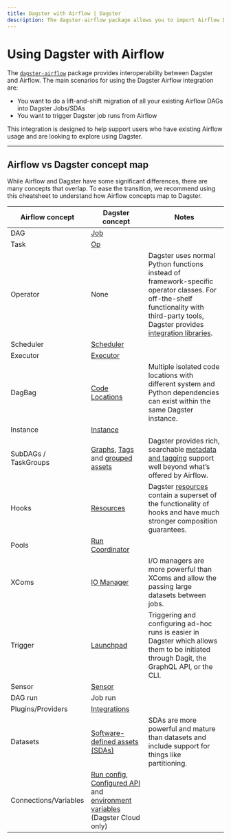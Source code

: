 ```yaml
---
title: Dagster with Airflow | Dagster
description: The dagster-airflow package allows you to import Airflow DAGs into Dagster jobs and assets, as well as trigger job runs from Airflow.
---
```


# Using Dagster with Airflow

<CodeReferenceLink filePath="examples/with_airflow" />

The [`dagster-airflow`](/\_apidocs/libraries/dagster-airflow) package provides interoperability between Dagster and Airflow. The main scenarios for using the Dagster Airflow integration are:

- You want to do a lift-and-shift migration of all your existing Airflow DAGs into Dagster Jobs/SDAs
- You want to trigger Dagster job runs from Airflow

This integration is designed to help support users who have existing Airflow usage and are looking to explore using Dagster.

---

## Airflow vs Dagster concept map

While Airflow and Dagster have some significant differences, there are many concepts that overlap. To ease the transition, we recommend using this cheatsheet to understand how Airflow concepts map to Dagster.

| Airflow concept       | Dagster concept                                                                                                                                                                                                                                                                                        | Notes                                                                                                                                                                                                 |
| --------------------- | ------------------------------------------------------------------------------------------------------------------------------------------------------------------------------------------------------------------------------------------------------------------------------------------------------ | ----------------------------------------------------------------------------------------------------------------------------------------------------------------------------------------------------- |
| DAG                   | [Job](/concepts/ops-jobs-graphs/jobs)                                                                                                                                                                                                                                                                  |                                                                                                                                                                                                       |
| Task                  | [Op](/concepts/ops-jobs-graphs/ops)                                                                                                                                                                                                                                                                    |                                                                                                                                                                                                       |
| Operator              | None                                                                                                                                                                                                                                                                                                   | Dagster uses normal Python functions instead of framework-specific operator classes. For off-the-shelf functionality with third-party tools, Dagster provides [integration libraries](/integrations). |
| Scheduler             | [Scheduler](/concepts/partitions-schedules-sensors/schedules)                                                                                                                                                                                                                                          |                                                                                                                                                                                                       |
| Executor              | [Executor](/deployment/executors)                                                                                                                                                                                                                                                                      |                                                                                                                                                                                                       |
| DagBag                | [Code Locations](/concepts/code-locations)                                                                                                                                                                                                                                                             | Multiple isolated code locations with different system and Python dependencies can exist within the same Dagster instance.                                                                            |
| Instance              | [Instance](/deployment/dagster-instance)                                                                                                                                                                                                                                                               |                                                                                                                                                                                                       |
| SubDAGs / TaskGroups  | [Graphs](/concepts/ops-jobs-graphs/graphs), [Tags](/concepts/ops-jobs-graphs/metadata-tags#tags) and [grouped assets](/concepts/assets/software-defined-assets#grouping-assets)                                                                                                                        | Dagster provides rich, searchable [metadata and tagging](/concepts/ops-jobs-graphs/metadata-tags) support well beyond what’s offered by Airflow.                                                      |
| Hooks                 | [Resources](/concepts/resources)                                                                                                                                                                                                                                                                       | Dagster [resources](/concepts/resources) contain a superset of the functionality of hooks and have much stronger composition guarantees.                                                              |
| Pools                 | [Run Coordinator](/deployment/run-coordinator)                                                                                                                                                                                                                                                         |                                                                                                                                                                                                       |
| XComs                 | [IO Manager](/concepts/io-management/io-managers)                                                                                                                                                                                                                                                      | I/O managers are more powerful than XComs and allow the passing large datasets between jobs.                                                                                                          |
| Trigger               | [Launchpad](/concepts/dagit/dagit)                                                                                                                                                                                                                                                                     | Triggering and configuring ad-hoc runs is easier in Dagster which allows them to be initiated through Dagit, the GraphQL API, or the CLI.                                                             |
| Sensor                | [Sensor](/concepts/partitions-schedules-sensors/sensors)                                                                                                                                                                                                                                               |                                                                                                                                                                                                       |
| DAG run               | Job run                                                                                                                                                                                                                                                                                                |                                                                                                                                                                                                       |
| Plugins/Providers     | [Integrations](/integrations)                                                                                                                                                                                                                                                                          |                                                                                                                                                                                                       |
| Datasets              | [Software-defined assets (SDAs)](/concepts/assets/software-defined-assets)                                                                                                                                                                                                                             | SDAs are more powerful and mature than datasets and include support for things like partitioning.                                                                                                     |
| Connections/Variables | [Run config](/concepts/configuration/config-schema), [Configured API](/concepts/configuration/configured) and [environment variables](https://docs.dagster.io/dagster-cloud/developing-testing/environment-variables-and-secrets#dagster-cloud-environment-variables-and-secrets) (Dagster Cloud only) |                                                                                                                                                                                                       |
